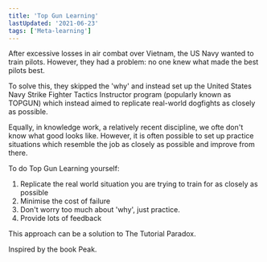 ```yaml
---
title: 'Top Gun Learning'
lastUpdated: '2021-06-23'
tags: ['Meta-learning']
---
```



After excessive losses in air combat over Vietnam, the US Navy wanted
to train pilots. However, they had a problem: no one knew what made
the best pilots best.

To solve this, they skipped the 'why' and instead set up the United
States Navy Strike Fighter Tactics Instructor program (popularly known
as TOPGUN) which instead aimed to replicate real-world dogfights as
closely as possible.

Equally, in knowledge work, a relatively recent discipline, we ofte
don't know what good looks like. However, it is often possible to set
up practice situations which resemble the job as closely as possible
and improve from there.

To do Top Gun Learning yourself:

1. Replicate the real world situation you are trying to train for as
   closely as possible
2. Minimise the cost of failure
3. Don't worry too much about 'why', just practice.
4. Provide lots of feedback

This approach can be a solution to <Link to="/tutorial-paradox">The
Tutorial Paradox</Link>.

Inspired by the book <Link to="/peak">Peak</Link>.
